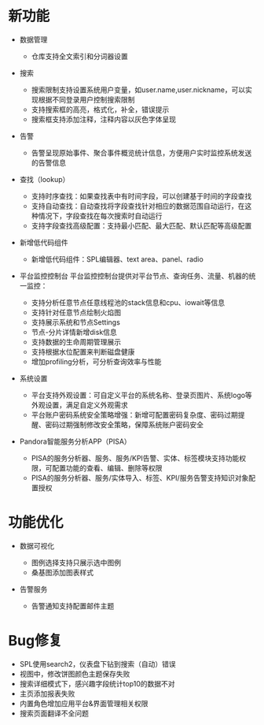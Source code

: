 # 新功能

- 数据管理
  - 仓库支持全文索引和分词器设置
  
- 搜索
  - 搜索限制支持设置系统用户变量，如user.name,user.nickname，可以实现根据不同登录用户控制搜索限制
  - 支持搜索框的高亮，格式化，补全，错误提示
  - 搜索框支持添加注释，注释内容以灰色字体呈现

- 告警
  - 告警呈现原始事件、聚合事件概览统计信息，方便用户实时监控系统发送的告警信息

- 查找（lookup）
  - 支持时序查找：如果查找表中有时间字段，可以创建基于时间的字段查找
  - 支持自动查找：自动查找将字段查找针对相应的数据范围自动运行，在这种情况下，字段查找在每次搜索时自动运行
  - 支持字段查找高级配置：支持最小匹配、最大匹配、默认匹配等高级配置
  
- 新增低代码组件
  - 新增低代码组件：SPL编辑器、text area、panel、radio
  
- 平台监控控制台
平台监控控制台提供对平台节点、查询任务、流量、机器的统一监控：
  - 支持分析任意节点任意线程池的stack信息和cpu、iowait等信息
  - 支持针对任意节点绘制火焰图
  - 支持展示系统和节点Settings
  - 节点-分片详情新增disk信息
  - 支持数据的生命周期管理展示
  - 支持根据水位配置来判断磁盘健康
  - 增加profiling分析，可分析查询效率与性能

- 系统设置
  - 平台支持外观设置：可自定义平台的系统名称、登录页图片、系统logo等外观设置，满足自定义外观需求
  - 平台账户密码系统安全策略增强：新增可配置密码复杂度、密码过期提醒、密码过期强制修改安全策略，保障系统账户密码安全

- Pandora智能服务分析APP（PISA）
  - PISA的服务分析器、服务、服务/KPI告警、实体、标签模块支持功能权限，可配置功能的查看、编辑、删除等权限
  - PISA的服务分析器、服务/实体导入、标签、KPI/服务告警支持知识对象配置授权
 
# 功能优化

- 数据可视化
  - 图例选择支持只展示选中图例
  - 桑基图添加图表样式

- 告警服务
  - 告警通知支持配置邮件主题


# Bug修复

- SPL使用search2，仪表盘下钻到搜索（自动）错误
- 视图中，修改饼图颜色主题保存失败
- 搜索详细模式下，感兴趣字段统计top10的数据不对
- 主页添加报表失败
- 内置角色增加应用平台&界面管理相关权限
- 搜索页面翻译不全问题
